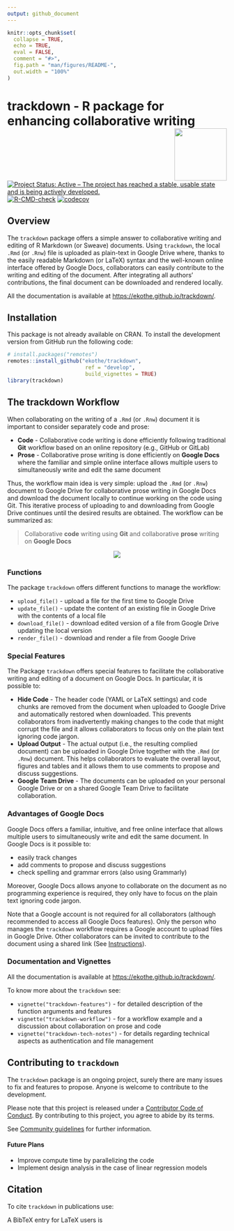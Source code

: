 ```yaml
---
output: github_document
---
```


<!-- README.md is generated from README.Rmd. Please edit that file -->

```r
knitr::opts_chunk$set(
  collapse = TRUE,
  echo = TRUE,
  eval = FALSE,
  comment = "#>",
  fig.path = "man/figures/README-",
  out.width = "100%"
)
```



# trackdown - R package for enhancing collaborative writing <img src="man/figures/logo.png" align="right" width="120" />

<!-- badges: start -->
[![Project Status: Active – The project has reached a stable, usable state and is being actively developed.](https://www.repostatus.org/badges/latest/active.svg)](https://www.repostatus.org/#active)
[![R-CMD-check](https://github.com/ekothe/trackdown/actions/workflows/check-standard.yaml/badge.svg)](https://github.com/ekothe/trackdown/actions/workflows/check-standard.yaml)
[![codecov](https://codecov.io/gh/ekothe/trackdown/branch/develop/graph/badge.svg?token=E6GR3JAHV6)](https://codecov.io/gh/ekothe/trackdown)
<!-- badges: end -->

## Overview

The `trackdown` package offers a simple answer to collaborative writing and editing of R Markdown (or Sweave) documents. Using `trackdown`, the local `.Rmd` (or `.Rnw`) file is uploaded as plain-text in Google Drive where, thanks to the easily readable Markdown (or LaTeX) syntax and the well-known online interface offered by Google Docs, collaborators can easily contribute to the writing and editing of the document. After integrating all authors’ contributions, the final document can be downloaded and rendered locally.

All the documentation is available at <https://ekothe.github.io/trackdown/>.

## Installation {#install}

This package is not already available on CRAN. To install the development version from GitHub run the following code:

```r
# install.packages("remotes")
remotes::install_github("ekothe/trackdown",
                         ref = "develop",
                         build_vignettes = TRUE)
library(trackdown)
```

## The trackdown Workflow {#workflow}

When collaborating on the writing of a `.Rmd` (or `.Rnw`) document it is important to consider separately code and prose:

- **Code** - Collaborative code writing is done efficiently following traditional **Git** workflow based on an online repository (e.g., GitHub or GitLab)
- **Prose** - Collaborative prose writing is done efficiently on **Google Docs** where the familiar and simple online interface allows multiple users to simultaneously write and edit the same document

Thus, the workflow main idea is very simple: upload the `.Rmd` (or `.Rnw`) document to Google Drive for collaborative prose writing in Google Docs and download the document locally to continue working on the code using Git. This iterative process of uploading to and downloading from Google Drive continues until the desired results are obtained. The workflow can be summarized as:

> Collaborative **code** writing using **Git** and collaborative **prose** writing on **Google Docs** 

<!-- pakgdown code-->

<!-- <iframe width="800" height="450" src="https://www.powtoon.com/embed/bWtc2qqbZ5F/" align="middle" frameborder="0" allowfullscreen></iframe> -->

<!-- Github code -->

<center>
<a href="https://www.powtoon.com/embed/bWtc2qqbZ5F/">
<img src="man/figures/video-thumbnail.png" align="center" style = "border: none; float: center;">
</a>
</center>

### Functions {#funtions}

The package `trackdown` offers different functions to manage the workflow:

- `upload_file()` - upload a file for the first time to Google Drive
- `update_file()` - update the content of an existing file in Google Drive with the contents of a local file
- `download_file()` - download edited version of a file from Google Drive updating the local version 
- `render_file()` - download and render a file from Google Drive

### Special Features {#spec-feat}

The Package `trackdown` offers special features to facilitate the collaborative writing and editing of a document on Google Docs. In particular, it is possible to:

- **Hide Code**  - The header code (YAML or LaTeX settings) and code chunks are removed from the document when uploaded to Google Drive and automatically restored when downloaded. This prevents collaborators from inadvertently making changes to the code that might corrupt the file and it allows collaborators to focus only on the plain text ignoring code jargon.
- **Upload Output** - The actual output (i.e., the resulting complied document) can be uploaded in Google Drive together with the `.Rmd` (or `.Rnw`) document. This helps collaborators to evaluate the overall layout, figures and tables and it allows them to use comments to propose and discuss suggestions.
- **Google Team Drive** - The documents can be uploaded on your personal Google Drive or on a shared Google Team Drive to facilitate collaboration.

### Advantages of Google Docs {#google-docs}

Google Docs offers a familiar, intuitive, and free online interface that allows multiple users to simultaneously write and edit the same document. In Google Docs is it possible to:

- easily track changes
- add comments to propose and discuss suggestions
- check spelling and grammar errors (also using Grammarly)

Moreover, Google Docs  allows anyone to collaborate on the document as no programming experience is required, they only have to focus on the plain text ignoring code jargon.

Note that a Google account is not required for all collaborators (although recommended to access all Google Docs features). Only the person who manages the `trackdown` workflow requires a Google account to upload files in Google Drive. Other collaborators can be invited to contribute to the document using a shared link (See [Instructions](https://support.google.com/drive/answer/2494822?co=GENIE.Platform%3DDesktop&hl=en&oco=0)).

### Documentation and Vignettes {#doc-vignette}

All the documentation is available at <https://ekothe.github.io/trackdown/>.

To know more about the `trackdown` see:

- `vignette("trackdown-features")` - for detailed description of the function arguments and features
- `vignette("trackdown-workflow")` - for a workflow example and a discussion about collaboration on prose and code
- `vignette("trackdown-tech-notes")` - for details regarding technical aspects as authentication and file management

## Contributing to `trackdown` {#contrib}

The `trackdown` package is an ongoing project, surely there are many issues to fix and features to propose. Anyone is welcome to contribute to the development.

Please note that this project is released under a [Contributor Code of Conduct](https://www.contributor-covenant.org/). By contributing to this project, you agree to abide by its terms. 

See [Community guidelines](https://github.com/ekothe/trackdown/blob/develop/CONTRIBUTING.md) for further information.

#### Future Plans

- Improve compute time by parallelizing the code
- Implement design analysis in the case of linear regression models


## Citation {#cit}

To cite `trackdown` in publications use:

A BibTeX entry for LaTeX users is

